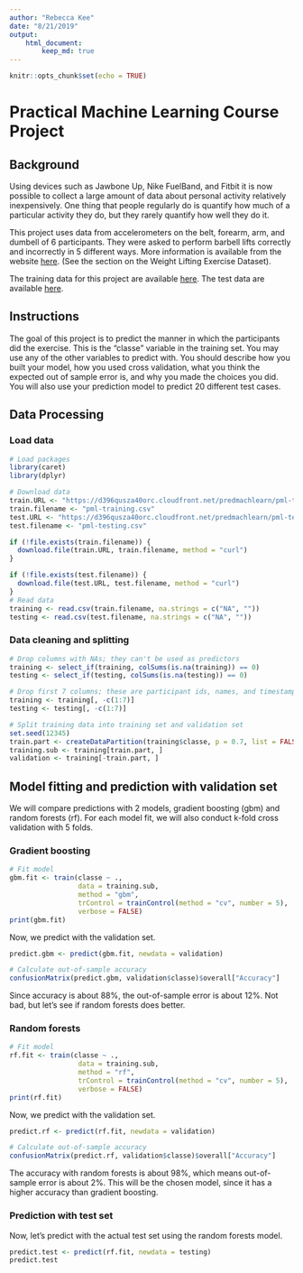 ```yaml
---
author: "Rebecca Kee"
date: "8/21/2019"
output: 
    html_document:
        keep_md: true
---
```


```r
knitr::opts_chunk$set(echo = TRUE)
```

# Practical Machine Learning Course Project

## Background
Using devices such as Jawbone Up, Nike FuelBand, and Fitbit it is now possible to collect a large amount of data about personal activity relatively inexpensively. One thing that people regularly do is quantify how much of a particular activity they do, but they rarely quantify how well they do it. 

This project uses data from accelerometers on the belt, forearm, arm, and dumbell of 6 participants. They were asked to perform barbell lifts correctly and incorrectly in 5 different ways. More information is available from the website [here](http://web.archive.org/web/20161224072740/http:/groupware.les.inf.puc-rio.br/har). (See the section on the Weight Lifting Exercise Dataset).

The training data for this project are available [here](https://d396qusza40orc.cloudfront.net/predmachlearn/pml-training.csv).
The test data are available [here](https://d396qusza40orc.cloudfront.net/predmachlearn/pml-testing.csv).

## Instructions
The goal of this project is to predict the manner in which the participants did the exercise. This is the "classe" variable in the training set. You may use any of the other variables to predict with. You should describe how you built your model, how you used cross validation, what you think the expected out of sample error is, and why you made the choices you did. You will also use your prediction model to predict 20 different test cases.

## Data Processing

### Load data
```r
# Load packages
library(caret)
library(dplyr)

# Download data
train.URL <- "https://d396qusza40orc.cloudfront.net/predmachlearn/pml-training.csv"
train.filename <- "pml-training.csv"
test.URL <- "https://d396qusza40orc.cloudfront.net/predmachlearn/pml-testing.csv"
test.filename <- "pml-testing.csv"

if (!file.exists(train.filename)) {
  download.file(train.URL, train.filename, method = "curl")
}

if (!file.exists(test.filename)) {
  download.file(test.URL, test.filename, method = "curl")
}
# Read data
training <- read.csv(train.filename, na.strings = c("NA", ""))
testing <- read.csv(test.filename, na.strings = c("NA", ""))
```

### Data cleaning and splitting
```r
# Drop columns with NAs; they can't be used as predictors 
training <- select_if(training, colSums(is.na(training)) == 0)
testing <- select_if(testing, colSums(is.na(testing)) == 0)

# Drop first 7 columns; these are participant ids, names, and timestamps that would not be good predictors. 
training <- training[, -c(1:7)]
testing <- testing[, -c(1:7)]

# Split training data into training set and validation set
set.seed(12345)
train.part <- createDataPartition(training$classe, p = 0.7, list = FALSE)
training.sub <- training[train.part, ]
validation <- training[-train.part, ]
```

## Model fitting and prediction with validation set
We will compare predictions with 2 models, gradient boosting (gbm) and random forests (rf). For each model fit, we will also conduct k-fold cross validation with 5 folds. 

### Gradient boosting
```r
# Fit model 
gbm.fit <- train(classe ~ ., 
                 data = training.sub,
                 method = "gbm",
                 trControl = trainControl(method = "cv", number = 5),
                 verbose = FALSE)
print(gbm.fit)
```

Now, we predict with the validation set. 
```r
predict.gbm <- predict(gbm.fit, newdata = validation)

# Calculate out-of-sample accuracy 
confusionMatrix(predict.gbm, validation$classe)$overall["Accuracy"]
```
Since accuracy is about 88%, the out-of-sample error is about 12%. Not bad, but let's see if random forests does better. 

### Random forests
```r
# Fit model 
rf.fit <- train(classe ~ ., 
                 data = training.sub,
                 method = "rf",
                 trControl = trainControl(method = "cv", number = 5),
                 verbose = FALSE)
print(rf.fit)
```

Now, we predict with the validation set. 
```r
predict.rf <- predict(rf.fit, newdata = validation)

# Calculate out-of-sample accuracy 
confusionMatrix(predict.rf, validation$classe)$overall["Accuracy"]
```
The accuracy with random forests is about 98%, which means out-of-sample error is about 2%. This will be the chosen model, since it has a higher accuracy than gradient boosting.

### Prediction with test set 

Now, let's predict with the actual test set using the random forests model.
```r
predict.test <- predict(rf.fit, newdata = testing)
predict.test
```
